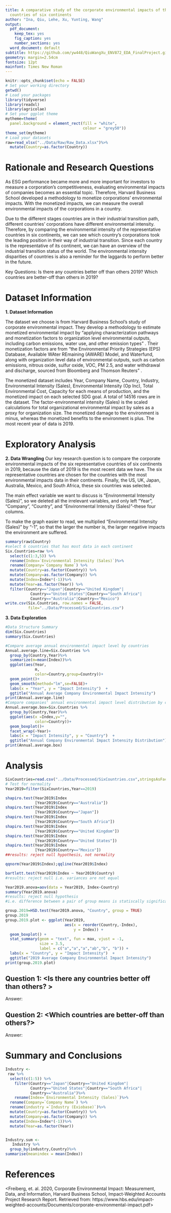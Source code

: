```yaml
---
title: A comparative study of the corporate environmental impacts of the six representative
  countries of six continents
author: "Ina, Qiu, Lehe, Xu, Yunting, Wang"
output:
  pdf_document:
    keep_tex: yes
    fig_caption: yes
    number_sections: yes
  word_document: default
subtitle: https://github.com/yw448/QiuWangXu_ENV872_EDA_FinalProject.git
geometry: margin=2.54cm
fontsize: 12pt
mainfont: Times New Roman
---
```


\newpage
\tableofcontents 
\newpage
\listoftables 
\newpage
\listoffigures 
\newpage

```r
knitr::opts_chunk$set(echo = FALSE)
# Set your working directory
getwd()
# Load your packages
library(tidyverse)
library(readxl)
library(agricolae)
# Set your ggplot theme
mytheme=theme(
  panel.background = element_rect(fill = "white", 
                                  colour = "grey50"))
theme_set(mytheme)
# Load your datasets
raw=read_xlsx("../Data/Raw/Raw_Data.xlsx")%>%
  mutate(Country=as.factor(Country))
```


# Rationale and Research Questions
As ESG performance became more and more important for investors to measure a corporation's competitiveness, evaluating environmental impacts of companies becomes an essential topic. Therefore, Harvard Business School developed a methodology to monetize corporations' environmental impacts. With the monetized impacts, we can measure the overall environmental impacts of the corporations in a country. 

Due to the different stages countries are in their industrial transition path, different countries' corporations have different environmental intensity. Therefore, by comparing the environmental intensity of the representative countries in six continents, we can see which country's corporations took the leading position in their way of industrial transition. Since each country is the representative of its continent, we can have an overview of the industrial transition status of the world. The environmental intensity disparities of countries is also a reminder for the laggards to perform better in the future. 

Key Questions: Is there any countries better off than others 2019? Which countries are better-off than others in 2019?

\newpage

# Dataset Information
**1. Dataset Information**

The dataset we choose is from Harvard Business School’s study of corporate environmental impact. They develop a methodology to estimate monetized environmental impact by “applying characterization pathways and monetization factors to organization level environmental outputs, including carbon emissions, water use, and other emission types” . Their monetization factors are from “the Environmental Priority Strategies (EPS) Database, Available WAter REmaining (AWARE) Model, and Waterfund, along with organization level data of environmental outputs, such as carbon emissions, nitrous oxide, sulfur oxide, VOC, PM 2.5, and water withdrawal and discharge, sourced from Bloomberg and Thomson Reuters” .  

The monetized dataset includes Year, Company Name, Country, Industry, Environmental Intensity (Sales), Environmental Intensity (Op Inc), Total Environmental Cost, Capacity for each means of production, and the monetized impact on each selected SDG goal. A total of 14516 rows are in the dataset. The factor-environmental intensity (Sales) is the scaled calculations for total organizational environmental impact by sales as a proxy for organization size. The monetized damage to the environment is minus, whereas the monetized benefits to the environment is plus. The most recent year of data is 2019. 


\newpage

# Exploratory Analysis 

**2. Data Wrangling** 
Our key research question is to compare the corporate environmental impacts of the six representative countries of six continents in 2019, because the data of 2019 is the most recent data we have. The six representative countries are chosen for the countries with the most environmental impacts data in their continents. Finally, the US, UK, Japan, Australia, Mexico, and South Africa, these six countries was selected. 

The main effect variable we want to discuss is “Environmental Intensity (Sales)”, so we deleted all the irrelevant variables, and only left “Year”, “Company”, “Country”, and “Environmental Intensity (Sales)”-these four columns.

To make the graph easier to read, we multiplied “Environmental Intensity (Sales)” by “-1”, so that the larger the number is, the larger negative impacts the environment are suffered. 
```r
summary(raw$Country)
#select 6 countries that has most data in each continent
Six.Countries=raw %>%
  select(c(1:3,5)) %>%
  rename(Index=`Environmental Intensity (Sales)`)%>%
  rename(Company=`Company Name`) %>%
  mutate(Country=as.factor(Country)) %>%
  mutate(Company=as.factor(Company)) %>%
  mutate(Index=Index*(-1))%>%
  mutate(Year=as.factor(Year)) %>%
  filter(Country=="Japan"|Country=="United Kingdom"|
           Country=="United States"|Country=="South Africa"|
           Country=="Australia"|Country=="Mexico")
write.csv(Six.Countries, row.names = FALSE,
          file="../Data/Processed/SixCountries.csv")  
```

**3. Data Exploration** 
```r
#Data Structure Summary
dim(Six.Countries)
summary(Six.Countries)

```


```r
#Compare average annual environmental impact level by countries
Annual.average.line=Six.Countries %>%
  group_by(Country,Year)%>%
  summarize(m=mean(Index))%>%
  ggplot(aes(Year,
             m,
             color=Country,group=Country))+
  geom_point()+
  geom_smooth(method="lm",se=FALSE)+
  labs(x = "Year", y = "Impact Intensity")  +
  ggtitle("Annual Average Company Environmental Impact Intensity")
print(Annual.average.line)  
#Compare companies' annual environmental impact level distribution by countries
Annual.average.box=Six.Countries %>%
  group_by(Country,Year)%>%
  ggplot(aes(x =Index,y="",
             color=Country))+
  geom_boxplot()+
  facet_wrap(~Year)+
  labs(x = "Impact Intensity", y = "Country")  +
  ggtitle("Annual Company Environmental Impact Intensity Distribution")
print(Annual.average.box)

```

\newpage

# Analysis

```r
SixCountries=read.csv("../Data/Processed/SixCountries.csv",stringsAsFactors = TRUE)
# Test for normality
Year2019=filter(SixCountries,Year==2019)

shapiro.test(Year2019$Index
             [Year2019$Country=="Australia"])
shapiro.test(Year2019$Index
             [Year2019$Country=="Japan"])
shapiro.test(Year2019$Index
             [Year2019$Country=="South Africa"])
shapiro.test(Year2019$Index
             [Year2019$Country=="United Kingdom"])
shapiro.test(Year2019$Index
             [Year2019$Country=="United States"])
shapiro.test(Year2019$Index
             [Year2019$Country=="Mexico"])
##results: reject null hypothesis, not normality 
```


```r
qqnorm(Year2019$Index);qqline(Year2019$Index)

bartlett.test(Year2019$Index ~ Year2019$Country)
#results: reject null i.e. variances are not equal
```


```r
Year2019.anova=aov(data = Year2019, Index~Country)
summary(Year2019.anova)
#results: reject null hypothesis 
#i.e. difference between a pair of group means is statiscally significant

group.2019=HSD.test(Year2019.anova, "Country", group = TRUE)
group.2019
group.2019.plot <- ggplot(Year2019, 
                          aes(x = reorder(Country,-Index),
                              y = Index)) +
  geom_boxplot() +
  stat_summary(geom = "text", fun = max, vjust = -1, 
               size = 3.5,
               label = c("a","a","a","ab","b", "b")) +
  labs(x = "Country", y = "Impact Intensity")  +
  ggtitle("2019 Average Company Environmental Impact Intensity")
print(group.2019.plot)
```


## Question 1: <Is there any countries better off than others? >

Answer: 



## Question 2: <Which countries are better-off than others?>


Answer:

\newpage

# Summary and Conclusions
```r

Industry <- 
 raw %>%
  select(c(1:5)) %>%
    filter(Country=="Japan"|Country=="United Kingdom"|
           Country=="United States"|Country=="South Africa"|
           Country=="Australia")%>%
    rename(Index=`Environmental Intensity (Sales)`)%>%
  rename(Company=`Company Name`) %>%
  rename(industry =`Industry (Exiobase)`)%>%
  mutate(Country=as.factor(Country)) %>%
  mutate(Company=as.factor(Company)) %>%
  mutate(Index=Index*(-1))%>%
  mutate(Year=as.factor(Year))


Industry.sum <- 
   Industry %>%
  group_by(industry,Country)%>%
summarise(meanindex = mean(Index))

```



\newpage

# References
<Freiberg, et. al. 2020, Corporate Environmental Impact: Measurement, Data, and Information, Harvard Business School, Impact-Weighted Accounts Project Research Report. Retrieved from: https://www.hbs.edu/impact-weighted-accounts/Documents/corporate-environmental-impact.pdf> 
